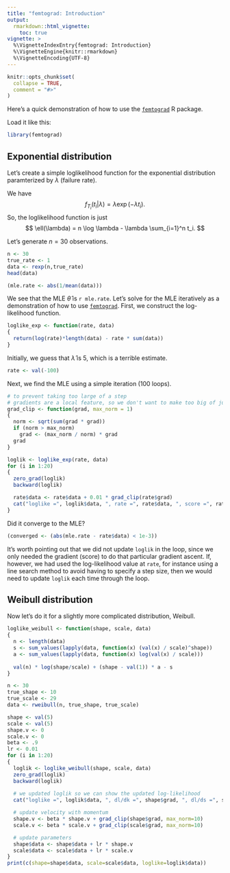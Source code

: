 ```yaml
---
title: "femtograd: Introduction"
output:
  rmarkdown::html_vignette:
    toc: true
vignette: >
  %\VignetteIndexEntry{femtograd: Introduction}
  %\VignetteEngine{knitr::rmarkdown}
  %\VignetteEncoding{UTF-8}
---
```


```r
knitr::opts_chunk$set(
  collapse = TRUE,
  comment = "#>"
)
```

Here's a quick demonstration of how to use the
[`femtograd`](https://github.com/queelius/femtograd) R package.

Load it like this:
```r
library(femtograd)
```

## Exponential distribution

Let's create a simple loglikelihood function for the exponential distribution
paramterized by $\lambda$ (failure rate).

We have
$$
  f_{T_i}(t_i | \lambda) = \lambda \exp(-\lambda t_i).
$$
So, the loglikelihood function is just
$$
  \ell(\lambda) = n \log \lambda - \lambda \sum_{i=1}^n t_i.
$$

Let's generate $n=30$ observations.
```r
n <- 30
true_rate <- 1
data <- rexp(n,true_rate)
head(data)

(mle.rate <- abs(1/mean(data)))
```

We see that the MLE $\hat\theta$ is `r mle.rate`.
Let's solve for the MLE iteratively as a demonstration of how to use
[`femtograd`](https://github.com/queelius/femtograd).
First, we construct the log-likelihood function.
```r
loglike_exp <- function(rate, data)
{
  return(log(rate)*length(data) - rate * sum(data))
}
```

Initially, we guess that $\hat\lambda$ is $5$, which is a terrible estimate.
```r
rate <- val(-100)
```

Next, we find the MLE using a simple iteration (100 loops).
```r
# to prevent taking too large of a step
# gradients are a local feature, so we don't want to make too big of jumps
grad_clip <- function(grad, max_norm = 1)
{
  norm <- sqrt(sum(grad * grad))
  if (norm > max_norm)
    grad <- (max_norm / norm) * grad
  grad
}

loglik <- loglike_exp(rate, data)
for (i in 1:20)
{
  zero_grad(loglik)
  backward(loglik)

  rate$data <- rate$data + 0.01 * grad_clip(rate$grad)
  cat("loglike =", loglik$data, ", rate =", rate$data, ", score =", rate$grad, "\n")
}
```

Did it converge to the MLE?
```r
(converged <- (abs(mle.rate - rate$data) < 1e-3))
```

It's worth pointing out that we did not update `loglik` in the loop, since
we only needed the gradient (score) to do that particular gradient ascent.
If, however, we had used the log-likelihood value at `rate`, for instance
using a line search method to avoid having to specify a step size,
then we would need to update `loglik` each time through the loop.

## Weibull distribution

Now let's do it for a slightly more complicated distribution, Weibull.

```r
loglike_weibull <- function(shape, scale, data)
{
  n <- length(data)
  s <- sum_values(lapply(data, function(x) (val(x) / scale)^shape))
  a <- sum_values(lapply(data, function(x) log(val(x) / scale)))
  
  val(n) * log(shape/scale) + (shape - val(1)) * a - s
}

n <- 30
true_shape <- 10
true_scale <- 29
data <- rweibull(n, true_shape, true_scale)

shape <- val(5)
scale <- val(5)
shape.v <- 0
scale.v <- 0
beta <- .9
lr <- 0.01
for (i in 1:20)
{
  loglik <- loglike_weibull(shape, scale, data)
  zero_grad(loglik)
  backward(loglik)
  
  # we updated loglik so we can show the updated log-likelihood
  cat("loglike =", loglik$data, ", dl/dk =", shape$grad, ", dl/ds =", scale$grad, "\n")

  # update velocity with momentum
  shape.v <- beta * shape.v + grad_clip(shape$grad, max_norm=10)
  scale.v <- beta * scale.v + grad_clip(scale$grad, max_norm=10)

  # update parameters
  shape$data <- shape$data + lr * shape.v
  scale$data <- scale$data + lr * scale.v
}
print(c(shape=shape$data, scale=scale$data, loglike=loglik$data))
```
